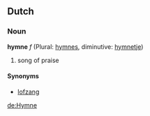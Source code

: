 ==Dutch==
===Noun===
'''hymne''' ''f'' (Plural: [[hymnes]], diminutive: [[hymnetje]])

# song of praise

====Synonyms====
*[[lofzang]]

[[de:Hymne]]